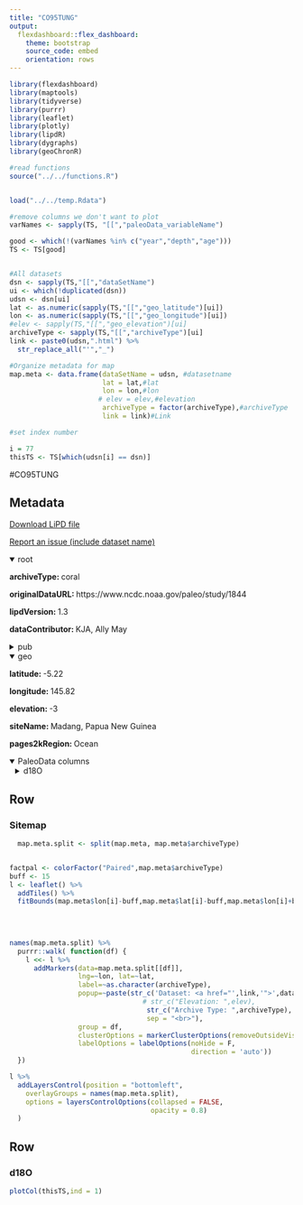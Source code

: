 ```yaml
---
title: "CO95TUNG"
output: 
  flexdashboard::flex_dashboard:
    theme: bootstrap
    source_code: embed
    orientation: rows
---
```


```r
library(flexdashboard)
library(maptools)
library(tidyverse)
library(purrr)
library(leaflet)
library(plotly)
library(lipdR)
library(dygraphs)
library(geoChronR)

#read functions
source("../../functions.R")


load("../../temp.Rdata")

#remove columns we don't want to plot
varNames <- sapply(TS, "[[","paleoData_variableName")

good <- which(!(varNames %in% c("year","depth","age")))
TS <- TS[good]


#All datasets
dsn <- sapply(TS,"[[","dataSetName")
ui <- which(!duplicated(dsn))
udsn <- dsn[ui]
lat <- as.numeric(sapply(TS,"[[","geo_latitude")[ui])
lon <- as.numeric(sapply(TS,"[[","geo_longitude")[ui])
#elev <- sapply(TS,"[[","geo_elevation")[ui]
archiveType <- sapply(TS,"[[","archiveType")[ui]
link <- paste0(udsn,".html") %>% 
  str_replace_all("'","_")

#Organize metadata for map
map.meta <- data.frame(dataSetName = udsn, #datasetname
                       lat = lat,#lat
                       lon = lon,#lon
                      # elev = elev,#elevation
                       archiveType = factor(archiveType),#archiveType
                       link = link)#Link

#set index number

i = 77
thisTS <- TS[which(udsn[i] == dsn)]
```
#CO95TUNG

Metadata {.sidebar}
-------------------------------------
[Download LiPD file](CO95TUNG.lpd)
            

[Report an issue (include dataset name)](https://github.com/nickmckay/LiPDverse/issues)

<details open style="margin-left: 0px">
<summary>root</summary>
<p style="margin-left: 0px"><strong>archiveType: </strong>coral
<p style="margin-left: 0px"><strong>originalDataURL: </strong>https://www.ncdc.noaa.gov/paleo/study/1844
<p style="margin-left: 0px"><strong>lipdVersion: </strong>1.3
<p style="margin-left: 0px"><strong>dataContributor: </strong>KJA, Ally May
</details>
<details>
<summary>pub</summary>
<details style="margin-left: 10px">
<summary>pub1</summary>
<p style="margin-left: 10px"><strong>author: </strong>Tudhope, A.W.; Shimmield, G.B.; Chilcott, C.P.; Jebb, M.; Fallick, A.E.; Dalgleish, A.N.
<p style="margin-left: 10px"><strong>citeKey: </strong>tudhope1995recent
<p style="margin-left: 10px"><strong>journal: </strong>Earth and Planetary Science Letters
<p style="margin-left: 10px"><strong>volume: </strong>136
<p style="margin-left: 10px"><strong>pages: </strong>-15
<p style="margin-left: 10px"><strong>pubYear: </strong>1995
<p style="margin-left: 10px"><strong>title: </strong>Recent changes in climate in the far western equatorial Pacific and their relationship to the Southern Oscillation; oxygen isotope records from massive corals, Papua New Guinea
<p style="margin-left: 10px"><strong>DOI: </strong>10.1016/0012-821X(95)00156-7
</details>
<details style="margin-left: 10px">
<summary>pub2</summary>
<p style="margin-left: 10px"><strong>author: </strong>Tudhope, A.W.
<p style="margin-left: 10px"><strong>title: </strong>Ocean2kHR-PacificPNGTudhope1995
</details>
<details style="margin-left: 10px">
<summary>pub3</summary>
<p style="margin-left: 10px"><strong>author: </strong>Tudhope, A.W.
<p style="margin-left: 10px"><strong>citeKey: </strong>tudhope1995ocean2khrDataCitation
<p style="margin-left: 10px"><strong>title: </strong>Ocean2kHR-PacificPNGTudhope1995
</details>
</details>
<details open style="margin-left: 0px">
<summary>geo</summary>
<p style="margin-left: 0px"><strong>latitude: </strong>-5.22
<p style="margin-left: 0px"><strong>longitude: </strong>145.82
<p style="margin-left: 0px"><strong>elevation: </strong>-3
<p style="margin-left: 0px"><strong>siteName: </strong>Madang, Papua New Guinea
<p style="margin-left: 0px"><strong>pages2kRegion: </strong>Ocean
</details>
<details open>
<summary>PaleoData columns</summary>
<details style="margin-left: 10px">
<summary>d18O</summary>
<p style="margin-left: 10px"><strong>TSid: </strong>Ocean2kHR_172
<p style="margin-left: 10px"><strong>variableName: </strong>d18O
<p style="margin-left: 10px"><strong>units: </strong>permil
<p style="margin-left: 10px"><strong>description: </strong>carbonate
<p style="margin-left: 10px"><strong>useInGlobalTemperatureAnalysis: </strong>TRUE
<details>
<summary>interpretation</summary>
<details style="margin-left: 20px">
<summary>1</summary>
<p style="margin-left: 20px"><strong>interpDirection: </strong>decrease/increase
<p style="margin-left: 20px"><strong>scope: </strong>climate
<p style="margin-left: 20px"><strong>seasonality: </strong>not applicable (subannually resolved)
<p style="margin-left: 20px"><strong>variable: </strong>temperature and salinity
<p style="margin-left: 20px"><strong>variableDetail: </strong>sea surface
</details>
<details style="margin-left: 20px">
<summary>2</summary>
<p style="margin-left: 20px"><strong>basis: </strong>inter-annual temperature variations are related to the SO activity, and, although relatively small, these will tend to magnify the SO signal in the coral d18O.
<p style="margin-left: 20px"><strong>direction: </strong>decrease
<p style="margin-left: 20px"><strong>inferredMaterial: </strong>seawater
<p style="margin-left: 20px"><strong>integrationTime: </strong>3
<p style="margin-left: 20px"><strong>integrationTimeBasis: </strong>In our corals we used a combination of distinctive skeletal fluorescent banding (visible under illumination with longwave UV light; Fig. 2) to provide an initial chronology. The accuracy of this chronology was subsequently verified on a year-byyear basis by consideration of the annual cycle in skeletal d18O
<p style="margin-left: 20px"><strong>integrationTimeUnits: </strong>months
<p style="margin-left: 20px"><strong>mathematicalRelation: </strong>linear
<p style="margin-left: 20px"><strong>rank: </strong>2
<p style="margin-left: 20px"><strong>scope: </strong>isotope
<p style="margin-left: 20px"><strong>variable: </strong>Temperature_water
</details>
<details style="margin-left: 20px">
<summary>3</summary>
<p style="margin-left: 20px"><strong>basis: </strong>There is a good visual match between the smoothed coral record and the similarly smoothed Madang rainfall record for the period from the late 1950s onwards (Fig. 3B). Periods of low rainfall coincide with deposition of isotopically heavy skeleton.
<p style="margin-left: 20px"><strong>direction: </strong>increase
<p style="margin-left: 20px"><strong>inferredMaterial: </strong>seawater
<p style="margin-left: 20px"><strong>integrationTime: </strong>3
<p style="margin-left: 20px"><strong>integrationTimeBasis: </strong>In our corals we used a combination of distinctive skeletal fluorescent banding (visible under illumination with longwave UV light; Fig. 2) to provide an initial chronology. The accuracy of this chronology was subsequently verified on a year-byyear basis by consideration of the annual cycle in skeletal d18O
<p style="margin-left: 20px"><strong>integrationTimeUnits: </strong>months
<p style="margin-left: 20px"><strong>mathematicalRelation: </strong>linear
<p style="margin-left: 20px"><strong>rank: </strong>1
<p style="margin-left: 20px"><strong>scope: </strong>isotope
<p style="margin-left: 20px"><strong>variable: </strong>Salinity_water
</details>
</details>
</details>

Row
-----------------------------------------------------------------------

### Sitemap

```r
  map.meta.split <- split(map.meta, map.meta$archiveType)


factpal <- colorFactor("Paired",map.meta$archiveType)
buff <- 15
l <- leaflet() %>% 
  addTiles() %>% 
  fitBounds(map.meta$lon[i]-buff,map.meta$lat[i]-buff,map.meta$lon[i]+buff,map.meta$lat[i]+buff)
  

  
  
names(map.meta.split) %>%
  purrr::walk( function(df) {
    l <<- l %>%
      addMarkers(data=map.meta.split[[df]],
                 lng=~lon, lat=~lat,
                 label=~as.character(archiveType),
                 popup=~paste(str_c('Dataset: <a href="',link,'">',dataSetName,'</a>'),
                                 # str_c("Elevation: ",elev),
                                  str_c("Archive Type: ",archiveType),
                                  sep = "<br>"),
                 group = df,
                 clusterOptions = markerClusterOptions(removeOutsideVisibleBounds = F),
                 labelOptions = labelOptions(noHide = F,
                                             direction = 'auto'))
  })

l %>%
  addLayersControl(position = "bottomleft",
    overlayGroups = names(map.meta.split),
    options = layersControlOptions(collapsed = FALSE,
                                   opacity = 0.8)
  )
```

Row {.tabset .tabset-fade}
-----------------------------------------------------------------------

### d18O
```r
plotCol(thisTS,ind = 1)
```

